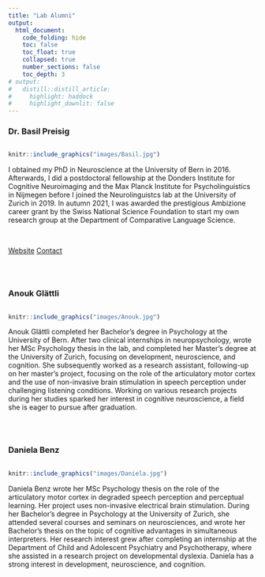 ```yaml
---
title: "Lab Alumni"
output:
  html_document:
    code_folding: hide
    toc: false
    toc_float: true
    collapsed: true
    number_sections: false
    toc_depth: 3
# output:
#   distill::distill_article:
#     highlight: haddock
#     highlight_downlit: false
---
```


```{=html}
<style> 
  distill-site-header {
    background-color: red;
  }
</style>
```

### Dr. Basil Preisig
:::: {style="display: flex;"}
::: floatting
```r
knitr::include_graphics("images/Basil.jpg")
```

I obtained my PhD in Neuroscience at the University of Bern in 2016. Afterwards, I did a postdoctoral fellowship at the Donders Institute for Cognitive Neuroimaging and the Max Planck Institute for Psycholinguistics in Nijmegen before I joined the Neurolinguistcs lab at the University of Zurich in 2019. In autumn 2021, I was awarded the prestigious Ambizione career grant by the Swiss National Science Foundation to start my own research group at the Department of Comparative Language Science.

<br>

[Website](https://www.comparativelinguistics.uzh.ch/en/staff/preisig.html)
[Contact](mailto::basil%5Bdot%5Dpreisig%5Bat%5Duzh%5Bdot%5Dch)
:::
::::

<br>

### Anouk Glättli
:::: {style="display: flex;"}
::: floatting
```r
knitr::include_graphics("images/Anouk.jpg")
```

Anouk Glättli completed her Bachelor's degree in Psychology at the University of Bern. After two clinical internships in neuropsychology, wrote her MSc Psychology thesis in the lab, and completed her Master's degree at the University of Zurich, focusing on development, neuroscience, and cognition. She subsequently worked as a research assistant, following-up on her master's project, focusing on the role of the articulatory motor cortex and the use of non-invasive brain stimulation in speech perception under challenging listening conditions. Working on various research projects during her studies sparked her interest in cognitive neuroscience, a field she is eager to pursue after graduation.
:::
::::

<br>

### Daniela Benz
:::: {style="display: flex;"}
::: floatting
```r
knitr::include_graphics("images/Daniela.jpg")
```

Daniela Benz wrote her MSc Psychology thesis on the role of the articulatory motor cortex in degraded speech perception and perceptual learning. Her project uses non-invasive electrical brain stimulation. During her Bachelor's degree in Psychology at the University of Zurich, she attended several courses and seminars on neurosciences, and wrote her Bachelor's thesis on the topic of cognitive advantages in simultaneous interpreters. Her research interest grew after completing an internship at the Department of Child and Adolescent Psychiatry and Psychotherapy, where she assisted in a research project on developmental dyslexia. Daniela has a strong interest in development, neuroscience, and cognition.
:::
::::